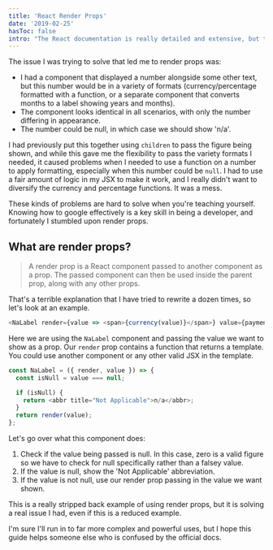 ```yaml
---
title: 'React Render Props'
date: '2019-02-25'
hasToc: false
intro: "The React documentation is really detailed and extensive, but the explanation of Render Props wasn't quite simplified enough for me as a beginner. Let's use Render Props in a really simple, real world example."
---
```


The issue I was trying to solve that led me to render props was:

- I had a component that displayed a number alongside some other text, but this number would be in a variety of formats (currency/percentage formatted with a function, or a separate component that converts months to a label showing years and months).
- The component looks identical in all scenarios, with only the number differing in appearance.
- The number could be null, in which case we should show 'n/a'.

I had previously put this together using `children` to pass the figure being shown, and while this gave me the flexibility to pass the variety formats I needed, it caused problems when I needed to use a function on a number to apply formatting, especially when this number could be `null`. I had to use a fair amount of logic in my JSX to make it work, and I really didn't want to diversify the currency and percentage functions. It was a mess.

These kinds of problems are hard to solve when you're teaching yourself. Knowing how to google effectively is a key skill in being a developer, and fortunately I stumbled upon render props.

## What are render props?

> A render prop is a React component passed to another component as a prop. The passed component can then be used inside the parent prop, along with any other props.

That's a terrible explanation that I have tried to rewrite a dozen times, so let's look at an example.

```javascript
<NaLabel render={value => <span>{currency(value)}</span>} value={paymentAmount} />
```

Here we are using the `NaLabel` component and passing the value we want to show as a prop. Our `render` prop contains a function that returns a template. You could use another component or any other valid JSX in the template.

```javascript
const NaLabel = ({ render, value }) => {
  const isNull = value === null;

  if (isNull) {
    return <abbr title="Not Applicable">n/a</abbr>;
  }
  return render(value);
};
```

Let's go over what this component does:

1. Check if the value being passed is null. In this case, zero is a valid figure so we have to check for null specifically rather than a falsey value.
2. If the value is null, show the 'Not Applicable' abbreviation.
3. If the value is not null, use our render prop passing in the value we want shown.

This is a really stripped back example of using render props, but it is solving a real issue I had, even if this is a reduced example.

I'm sure I'll run in to far more complex and powerful uses, but I hope this guide helps someone else who is confused by the official docs.
